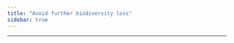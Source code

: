 ```yaml
---
title: "Avoid further biodiversity loss"
sidebar: true
---
```


------------------------------------------------------------------------
